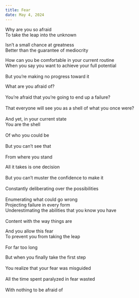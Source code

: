 ```yaml
---
title: Fear
date: May 4, 2024
---
```


Why are you so afraid<br />
To take the leap into the unknown

Isn’t a small chance at greatness<br />
Better than the guarantee of mediocrity

How can you be comfortable in your current routine<br />
When you say you want to achieve your full potential<br />  
But you’re making no progress toward it

What are you afraid of?<br />  
You’re afraid that you’re going to end up a failure?<br />  
That everyone will see you as a shell of what you once were?<br />  
And yet, in your current state<br />
You are the shell<br />  
Of who you could be<br />  
But you can’t see that<br />  
From where you stand

All it takes is one decision<br />  
But you can’t muster the confidence to make it<br />  
Constantly deliberating over the possibilities<br />  
Enumerating what could go wrong<br />
Projecting failure in every form<br />
Underestimating the abilities that you know you have<br />  
Content with the way things are

And you allow this fear<br />
To prevent you from taking the leap<br />  
For far too long

But when you finally take the first step<br />  
You realize that your fear was misguided<br />  
All the time spent paralyzed in fear wasted<br />  
With nothing to be afraid of
